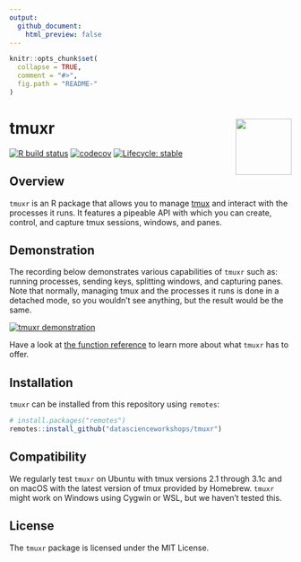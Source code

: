 ```yaml
---
output:
  github_document:
    html_preview: false
---
```


<!-- README.md is generated from README.Rmd. Please edit that file -->

```r
knitr::opts_chunk$set(
  collapse = TRUE,
  comment = "#>",
  fig.path = "README-"
)
```

# tmuxr <img src="man/figures/logo.png" align="right" width="100px" />

[![R build status](https://github.com/datascienceworkshops/tmuxr/workflows/R-CMD-check/badge.svg)](https://github.com/datascienceworkshops/tmuxr/actions)
[![codecov](https://codecov.io/gh/datascienceworkshops/tmuxr/branch/master/graph/badge.svg)](https://codecov.io/gh/datascienceworkshops/tmuxr)
[![Lifecycle: stable](https://img.shields.io/badge/lifecycle-stable-green.svg)](https://www.tidyverse.org/lifecycle/#stable)

## Overview

`tmuxr` is an R package that allows you to manage [tmux](https://github.com/tmux/tmux/wiki) and interact with the processes it runs. It features a pipeable API with which you can create, control, and capture tmux sessions, windows, and panes. 

## Demonstration

The recording below demonstrates various capabilities of `tmuxr` such as: running processes, sending keys, splitting windows, and capturing panes. Note that normally, managing tmux and the processes it runs is done in a detached mode, so you wouldn't see anything, but the result would be the same.

[![tmuxr demonstration](man/figures/demo.png)](https://asciinema.org/a/325231)

Have a look at [the function reference](https://datascienceworkshops.github.io/tmuxr/reference/) to learn more about what `tmuxr` has to offer.

## Installation

`tmuxr` can be installed from this repository using `remotes`:

```r
# install.packages("remotes")
remotes::install_github("datascienceworkshops/tmuxr")
```

## Compatibility

We regularly test `tmuxr` on Ubuntu with tmux versions 2.1 through 3.1c and on macOS with the latest version of tmux provided by Homebrew. `tmuxr` might work on Windows using Cygwin or WSL, but we haven't tested this.

## License

The `tmuxr` package is licensed under the MIT License.
